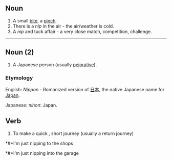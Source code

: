 ==Noun==

# A small [[bite]], a [[pinch]].
# There is a ''nip'' in the air - the air/weather is cold.
# A ''nip'' and tuck affair - a very close match, competition, challenge.

----
==Noun (2)==

# A Japanese person (usually [[pejorative]]).

===Etymology===

English: ''Nippon'' - Romanized version of [[日本]], the native Japanese name for [[Japan]].

Japanese: ''nihon'': Japan.

==Verb==

# To make a quick , short journey (usually a return journey)
*#*I'm just nipping to the shops
*#*I'm just nipping into the garage